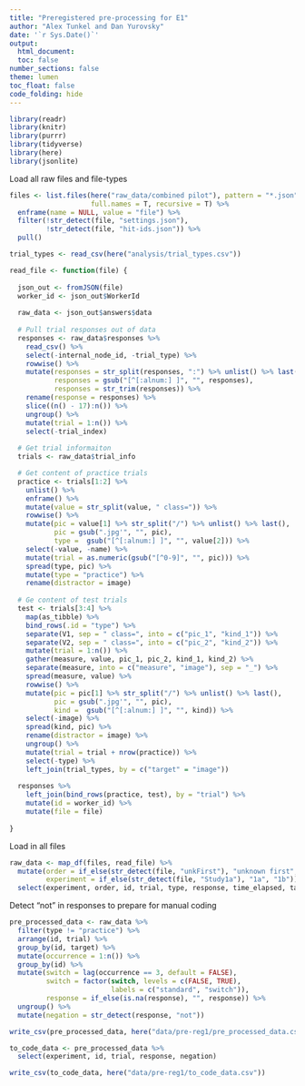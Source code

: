 ```yaml
---
title: "Preregistered pre-processing for E1"
author: "Alex Tunkel and Dan Yurovsky"
date: '`r Sys.Date()`'
output: 
  html_document:
  toc: false
number_sections: false
theme: lumen
toc_float: false
code_folding: hide
---
```


```r
library(readr)
library(knitr)
library(purrr)
library(tidyverse)
library(here)
library(jsonlite)
```

Load all raw files and file-types
```r
files <- list.files(here("raw_data/combined pilot"), pattern = "*.json",
                    full.names = T, recursive = T) %>%
  enframe(name = NULL, value = "file") %>%
  filter(!str_detect(file, "settings.json"), 
         !str_detect(file, "hit-ids.json")) %>%
  pull()

trial_types <- read_csv(here("analysis/trial_types.csv"))
```

```r
read_file <- function(file) {
  
  json_out <- fromJSON(file)
  worker_id <- json_out$WorkerId
  
  raw_data <- json_out$answers$data 
  
  # Pull trial responses out of data
  responses <- raw_data$responses %>%
    read_csv() %>%
    select(-internal_node_id, -trial_type) %>%
    rowwise() %>%
    mutate(responses = str_split(responses, ":") %>% unlist() %>% last(),
           responses = gsub("[^[:alnum:] ]", "", responses),
           responses = str_trim(responses)) %>%
    rename(response = responses) %>%
    slice((n() - 17):n()) %>%
    ungroup() %>%
    mutate(trial = 1:n()) %>%
    select(-trial_index)
  
  # Get trial informaiton
  trials <- raw_data$trial_info 

  # Get content of practice trials
  practice <- trials[1:2] %>%
    unlist() %>%
    enframe() %>%
    mutate(value = str_split(value, " class=")) %>%
    rowwise() %>%
    mutate(pic = value[1] %>% str_split("/") %>% unlist() %>% last(),
           pic = gsub(".jpg'", "", pic),
           type =  gsub("[^[:alnum:] ]", "", value[2])) %>%
    select(-value, -name) %>%
    mutate(trial = as.numeric(gsub("[^0-9]", "", pic))) %>%
    spread(type, pic) %>%
    mutate(type = "practice") %>%
    rename(distractor = image)
  
  # Ge content of test trials
  test <- trials[3:4] %>%
    map(as_tibble) %>%
    bind_rows(.id = "type") %>%
    separate(V1, sep = " class=", into = c("pic_1", "kind_1")) %>%
    separate(V2, sep = " class=", into = c("pic_2", "kind_2")) %>%
    mutate(trial = 1:n()) %>%
    gather(measure, value, pic_1, pic_2, kind_1, kind_2) %>%
    separate(measure, into = c("measure", "image"), sep = "_") %>%
    spread(measure, value) %>%
    rowwise() %>%
    mutate(pic = pic[1] %>% str_split("/") %>% unlist() %>% last(),
           pic = gsub(".jpg'", "", pic),
           kind =  gsub("[^[:alnum:] ]", "", kind)) %>%
    select(-image) %>%
    spread(kind, pic) %>%
    rename(distractor = image) %>%
    ungroup() %>%
    mutate(trial = trial + nrow(practice)) %>%
    select(-type) %>%
    left_join(trial_types, by = c("target" = "image"))
  
  responses %>%
    left_join(bind_rows(practice, test), by = "trial") %>%
    mutate(id = worker_id) %>%
    mutate(file = file)
  
}

```

Load in all files
```r
raw_data <- map_df(files, read_file) %>%
  mutate(order = if_else(str_detect(file, "unkFirst"), "unknown first", "known first"),
         experiment = if_else(str_detect(file, "Study1a"), "1a", "1b")) %>%
  select(experiment, order, id, trial, type, response, time_elapsed, target, distractor)
```


Detect "not" in responses to prepare for manual coding
```r
pre_processed_data <- raw_data %>%
  filter(type != "practice") %>%
  arrange(id, trial) %>%
  group_by(id, target) %>%
  mutate(occurrence = 1:n()) %>%
  group_by(id) %>%
  mutate(switch = lag(occurrence == 3, default = FALSE),
         switch = factor(switch, levels = c(FALSE, TRUE), 
                         labels = c("standard", "switch")),
         response = if_else(is.na(response), "", response)) %>%
  ungroup() %>%
  mutate(negation = str_detect(response, "not"))

write_csv(pre_processed_data, here("data/pre-reg1/pre_processed_data.csv"))

to_code_data <- pre_processed_data %>%
  select(experiment, id, trial, response, negation)

write_csv(to_code_data, here("data/pre-reg1/to_code_data.csv"))
```


